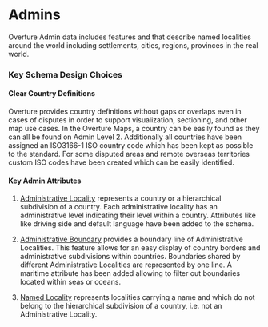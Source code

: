 # Admins

Overture Admin data includes features and that describe named localities around the world including settlements, cities, regions, provinces in the real world.

### Key Schema Design Choices

#### Clear Country Definitions

Overture provides country definitions without gaps or overlaps even in cases of disputes in order to support visualization, sectioning, and other map use cases. In the Overture Maps, a country can be easily found as they can all be found on Admin Level 2. Additionally all countries have been assigned an ISO3166-1 ISO country code which has been kept as possible to the standard. For some disputed areas and remote overseas territories custom ISO codes have been created which can be easily identified.

#### Key Admin Attributes

1. [Administrative Locality](/reference/admins/administrativeLocality) represents a country or a hierarchical subdivision of a country. Each administrative locality has an administrative level
indicating
their level within a country. Attributes like like driving side and default language have been added to the schema.

2. [Administrative Boundary](/reference/admins/administrativeBoundary) provides a boundary line of Administrative Localities. This feature allows for an easy display of country borders and
administrative subdivisions within countries. Boundaries shared by different Administrative Localities are represented by one line. A maritime attribute has been added allowing to filter out boundaries located within seas or oceans.

4. [Named Locality](/reference/admins/namedLocality) represents localities carrying a name and which do not belong to the hierarchical subdivision of a country, i.e. not an Administrative Locality.
